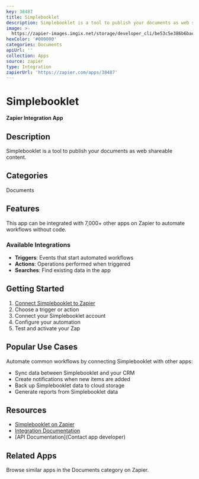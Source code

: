 ```yaml
---
key: 38487
title: Simplebooklet
description: Simplebooklet is a tool to publish your documents as web shareable content.
image: >-
  https://zapier-images.imgix.net/storage/developer_cli/be53c5e386b6bac2a2874ded8da06556.png?auto=format%2Ccompress&ixlib=python-3.0.0&q=50
hexColor: '#000000'
categories: Documents
apiUrl: ''
collection: Apps
source: zapier
type: Integration
zapierUrl: 'https://zapier.com/apps/38487'
---
```

# Simplebooklet

**Zapier Integration App**

## Description

Simplebooklet is a tool to publish your documents as web shareable content.

## Categories

Documents

## Features

This app can be integrated with 7,000+ other apps on Zapier to automate workflows without code.

### Available Integrations

- **Triggers**: Events that start automated workflows
- **Actions**: Operations performed when triggered
- **Searches**: Find existing data in the app

## Getting Started

1. [Connect Simplebooklet to Zapier](https://zapier.com/apps/38487)
2. Choose a trigger or action
3. Connect your Simplebooklet account
4. Configure your automation
5. Test and activate your Zap

## Popular Use Cases

Automate common workflows by connecting Simplebooklet with other apps:

- Sync data between Simplebooklet and your CRM
- Create notifications when new items are added
- Back up Simplebooklet data to cloud storage
- Generate reports from Simplebooklet data

## Resources

- [Simplebooklet on Zapier](https://zapier.com/apps/38487)
- [Integration Documentation](https://zapier.com/apps/38487/integrations)
- [API Documentation](Contact app developer)

## Related Apps

Browse similar apps in the Documents category on Zapier.
